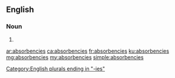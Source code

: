 ==English==

===Noun===
{{head|en|noun plural form}}

# {{plural of|absorbency|lang=en}}

[[Category:English plurals ending in "-ies"]]

[[ar:absorbencies]]
[[ca:absorbencies]]
[[fr:absorbencies]]
[[ku:absorbencies]]
[[mg:absorbencies]]
[[my:absorbencies]]
[[simple:absorbencies]]